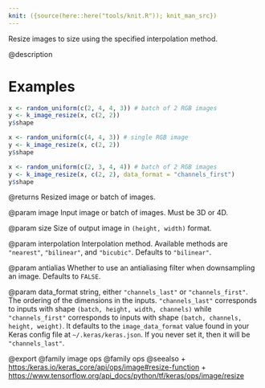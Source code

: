 ```yaml
---
knit: ({source(here::here("tools/knit.R")); knit_man_src})
---
```


Resize images to size using the specified interpolation method.

@description

# Examples
```r
x <- random_uniform(c(2, 4, 4, 3)) # batch of 2 RGB images
y <- k_image_resize(x, c(2, 2))
y$shape
```

```r
x <- random_uniform(c(4, 4, 3)) # single RGB image
y <- k_image_resize(x, c(2, 2))
y$shape
```

```r
x <- random_uniform(c(2, 3, 4, 4)) # batch of 2 RGB images
y <- k_image_resize(x, c(2, 2), data_format = "channels_first")
y$shape
```

@returns
Resized image or batch of images.

@param image
Input image or batch of images. Must be 3D or 4D.

@param size
Size of output image in `(height, width)` format.

@param interpolation
Interpolation method. Available methods are `"nearest"`,
`"bilinear"`, and `"bicubic"`. Defaults to `"bilinear"`.

@param antialias
Whether to use an antialiasing filter when downsampling an
image. Defaults to `FALSE`.

@param data_format
string, either `"channels_last"` or `"channels_first"`.
The ordering of the dimensions in the inputs. `"channels_last"`
corresponds to inputs with shape `(batch, height, width, channels)`
while `"channels_first"` corresponds to inputs with shape
`(batch, channels, height, weight)`. It defaults to the
`image_data_format` value found in your Keras config file at
`~/.keras/keras.json`. If you never set it, then it will be
`"channels_last"`.

@export
@family image ops
@family ops
@seealso
+ <https:/keras.io/keras_core/api/ops/image#resize-function>
+ <https://www.tensorflow.org/api_docs/python/tf/keras/ops/image/resize>
